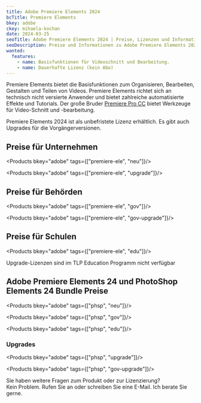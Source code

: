 ```yaml
---
title: Adobe Premiere Elements 2024
bcTitle: Premiere Elements
bkey: adobe
ckey: mihaela-kochan
date: 2024-03-25
seoTitle: Adobe Premiere Elements 2024 | Preise, Lizenzen und Informationen
seoDescription: Preise und Informationen zu Adobe Premiere Elements 2022 und weiteren Adobe Produkten. Mit nur drei Klicks ein Angebot anfordern oder sprechen Sie mit unseren Spezialisten.
wanted:
  features:
    - name: Basisfunktionen für Videoschnitt und Bearbeitung.
    - name: Dauerhafte Lizenz (kein Abo)
---
```




<Intro>

Premiere Elements bietet die Basisfunktionen zum Organisieren, Bearbeiten, Gestalten und Teilen von Videos. Premiere Elements richtet sich an technisch nicht versierte Anwender und bietet zahlreiche automatisierte Effekte und Tutorials. Der große Bruder [Premiere Pro CC](/hersteller/adobe/creative-cloud-einzelprodukte/premiere-pro-cc/) bietet Werkzeuge für Video-Schnitt und -bearbeitung.

Premiere Elements 2024 ist als unbefristete Lizenz erhältlich. Es gibt auch Upgrades für die Vorgängerversionen.



</Intro>

<TOC />



## Preise für Unternehmen

<Products bkey="adobe" tags={["premiere-ele", "neu"]}/>

<Products bkey="adobe" tags={["premiere-ele", "upgrade"]}/>


## Preise für Behörden

<Products bkey="adobe" tags={["premiere-ele", "gov"]}/>

<Products bkey="adobe" tags={["premiere-ele", "gov-upgrade"]}/>


## Preise für Schulen

<Products bkey="adobe" tags={["premiere-ele", "edu"]}/>

<Info>

 Upgrade-Lizenzen sind im TLP Education Programm nicht verfügbar

</Info>

## Adobe Premiere Elements 24 und PhotoShop Elements 24 Bundle Preise

<Products bkey="adobe" tags={["phsp", "neu"]}/>

<Products bkey="adobe" tags={["phsp", "gov"]}/>

<Products bkey="adobe" tags={["phsp", "edu"]}/>

### Upgrades

<Products bkey="adobe" tags={["phsp", "upgrade"]}/>

<Products bkey="adobe" tags={["phsp", "gov-upgrade"]}/>



<GetInTouch theme="light">

Sie haben weitere Fragen zum Produkt oder zur Lizenzierung?<br />
Kein Problem. Rufen Sie an oder schreiben Sie eine E-Mail. Ich berate Sie gerne.

</GetInTouch>
